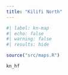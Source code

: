```yaml
---
title: "Kilifi North"
---
```


```r
#| label: kn-map
#| echo: false
#| warning: false
#| results: hide

source("src/maps.R")

kn_hf
```
